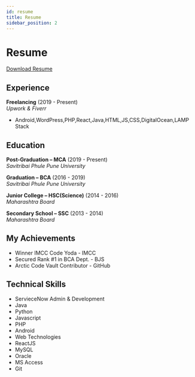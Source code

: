 ```yaml
---
id: resume
title: Resume
sidebar_position: 2
---
```


# Resume

[Download Resume](https://kaustubhk24.netlify.app/Downloads/Kaustubh-Kulkarni.pdf)

## Experience

**Freelancing** (2019 - Present)  
_Upwork & Fiverr_

- Android,WordPress,PHP,React,Java,HTML,JS,CSS,DigitalOcean,LAMP Stack




## Education

**Post-Graduation – MCA** (2019 - Present)  
_Savitribai Phule Pune University_

**Graduation – BCA** (2016 - 2019)  
_Savitribai Phule Pune University_

**Junior College – HSC(Science)** (2014 - 2016)  
_Maharashtra Board_

**Secondary School – SSC** (2013 - 2014)  
_Maharashtra Board_



## My Achievements 

*   Winner IMCC Code Yoda - IMCC
*   Secured Rank #1 in BCA Dept. - BJS
*   Arctic Code Vault Contributor - GitHub



## Technical Skills

* ServieceNow Admin & Development
* Java
* Python
* Javascript
* PHP
* Android
* Web Technologies
* ReactJS 
* MySQL
* Oracle
* MS Access
* Git




